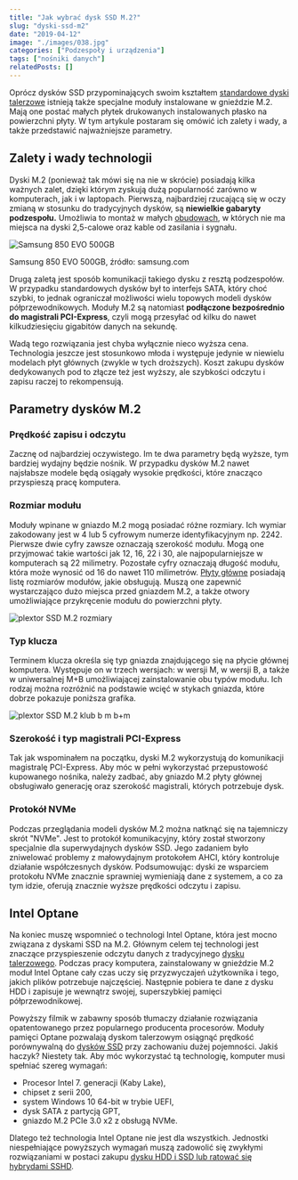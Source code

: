 ```yaml
---
title: "Jak wybrać dysk SSD M.2?"
slug: "dyski-ssd-m2"
date: "2019-04-12"
image: "./images/038.jpg"
categories: ["Podzespoły i urządzenia"]
tags: ["nośniki danych"]
relatedPosts: []
---
```


Oprócz dysków SSD przypominających swoim kształtem [standardowe dyski talerzowe](/nosniki-pamieci-dyski-hdd-ssd) istnieją także specjalne moduły instalowane w gnieździe M.2. Mają one postać małych płytek drukowanych instalowanych płasko na powierzchni płyty. W tym artykule postaram się omówić ich zalety i wady, a także przedstawić najważniejsze parametry.

## Zalety i wady technologii

Dyski M.2 (ponieważ tak mówi się na nie w skrócie) posiadają kilka ważnych zalet, dzięki którym zyskują dużą popularność zarówno w komputerach, jak i w laptopach. Pierwszą, najbardziej rzucającą się w oczy zmianą w stosunku do tradycyjnych dysków, są **niewielkie gabaryty podzespołu.** Umożliwia to montaż w małych [obudowach](/obudowy-czesc-1), w których nie ma miejsca na dyski 2,5-calowe oraz kable od zasilania i sygnału.

![Samsung 850 EVO 500GB](images/Samsung-850-EVO-500GB-samsung-com.jpg)

<ImageDescription>Samsung 850 EVO 500GB, źródło: samsung.com</ImageDescription>

Drugą zaletą jest sposób komunikacji takiego dysku z resztą podzespołów. W przypadku standardowych dysków był to interfejs SATA, który choć szybki, to jednak ograniczał możliwości wielu topowych modeli dysków półprzewodnikowych. Moduły M.2 są natomiast **podłączone bezpośrednio do magistrali PCI-Express**, czyli mogą przesyłać od kilku do nawet kilkudziesięciu gigabitów danych na sekundę.

Wadą tego rozwiązania jest chyba wyłącznie nieco wyższa cena. Technologia jeszcze jest stosunkowo młoda i występuje jedynie w niewielu modelach płyt głównych (zwykle w tych droższych). Koszt zakupu dysków dedykowanych pod to złącze też jest wyższy, ale szybkości odczytu i zapisu raczej to rekompensują.

## Parametry dysków M.2

### Prędkość zapisu i odczytu

Zacznę od najbardziej oczywistego. Im te dwa parametry będą wyższe, tym bardziej wydajny będzie nośnik. W przypadku dysków M.2 nawet najsłabsze modele będą osiągały wysokie prędkości, które znacząco przyspieszą pracę komputera.

### Rozmiar modułu

Moduły wpinane w gniazdo M.2 mogą posiadać różne rozmiary. Ich wymiar zakodowany jest w 4 lub 5 cyfrowym numerze identyfikacyjnym np. 2242. Pierwsze dwie cyfry zawsze oznaczają szerokość modułu. Mogą one przyjmować takie wartości jak 12, 16, 22 i 30, ale najpopularniejsze w komputerach są 22 milimetry. Pozostałe cyfry oznaczają długość modułu, która może wynosić od 16 do nawet 110 milimetrów. [Płyty główne](/plyty-glowne-czesc-1) posiadają listę rozmiarów modułów, jakie obsługują. Muszą one zapewnić wystarczająco dużo miejsca przed gniazdem M.2, a także otwory umożliwiające przykręcenie modułu do powierzchni płyty.

![plextor SSD M.2 rozmiary](images/plextor-ssd-m2-rozmiary.jpg)

### Typ klucza

Terminem klucza określa się typ gniazda znajdującego się na płycie głównej komputera. Występuje on w trzech wersjach: w wersji M, w wersji B, a także w uniwersalnej M+B umożliwiającej zainstalowanie obu typów modułu. Ich rodzaj można rozróżnić na podstawie wcięć w stykach gniazda, które dobrze pokazuje poniższa grafika.

![plextor SSD M.2 klub b m b+m](images/plextor-ssd-m2-klucze-b-m-479x768.jpg)

### Szerokość i typ magistrali PCI-Express

Tak jak wspominałem na początku, dyski M.2 wykorzystują do komunikacji magistralę PCI-Express. Aby móc w pełni wykorzystać przepustowość kupowanego nośnika, należy zadbać, aby gniazdo M.2 płyty głównej obsługiwało generację oraz szerokość magistrali, których potrzebuje dysk.

<AdSense/>

### Protokół NVMe

Podczas przeglądania modeli dysków M.2 można natknąć się na tajemniczy skrót "NVMe". Jest to protokół komunikacyjny, który został stworzony specjalnie dla superwydajnych dysków SSD. Jego zadaniem było zniwelować problemy z małowydajnym protokołem AHCI, który kontroluje działanie współczesnych dysków. Podsumowując: dyski ze wsparciem protokołu NVMe znacznie sprawniej wymieniają dane z systemem, a co za tym idzie, oferują znacznie wyższe prędkości odczytu i zapisu.

## Intel Optane

Na koniec muszę wspomnieć o technologi Intel Optane, która jest mocno związana z dyskami SSD na M.2. Głównym celem tej technologi jest znaczące przyspieszenie odczytu danych z tradycyjnego [dysku talerzowego](/nosniki-pamieci-dyski-hdd-ssd). Podczas pracy komputera, zainstalowany w gnieździe M.2 moduł Intel Optane cały czas uczy się przyzwyczajeń użytkownika i tego, jakich plików potrzebuje najczęściej. Następnie pobiera te dane z dysku HDD i zapisuje je wewnątrz swojej, superszybkiej pamięci półprzewodnikowej.

<YouTube id='tcKCBwEPXZc' title='intel optane'></YouTube>

Powyższy filmik w zabawny sposób tłumaczy działanie rozwiązania opatentowanego przez popularnego producenta procesorów. Moduły pamięci Optane pozwalają dyskom talerzowym osiągnąć prędkość porównywalną do [dysków SSD](/nosniki-pamieci-dyski-hdd-ssd) przy zachowaniu dużej pojemności. Jakiś haczyk? Niestety tak. Aby móc wykorzystać tą technologię, komputer musi spełniać szereg wymagań:

- Procesor Intel 7. generacji (Kaby Lake),
- chipset z serii 200,
- system Windows 10 64-bit w trybie UEFI,
- dysk SATA z partycją GPT,
- gniazdo M.2 PCIe 3.0 x2 z obsługą NVMe.

Dlatego też technologia Intel Optane nie jest dla wszystkich. Jednostki niespełniające powyższych wymagań muszą zadowolić się zwykłymi rozwiązaniami w postaci zakupu [dysku HDD i SSD lub ratować się hybrydami SSHD](/nosniki-pamieci-dyski-hdd-ssd).
